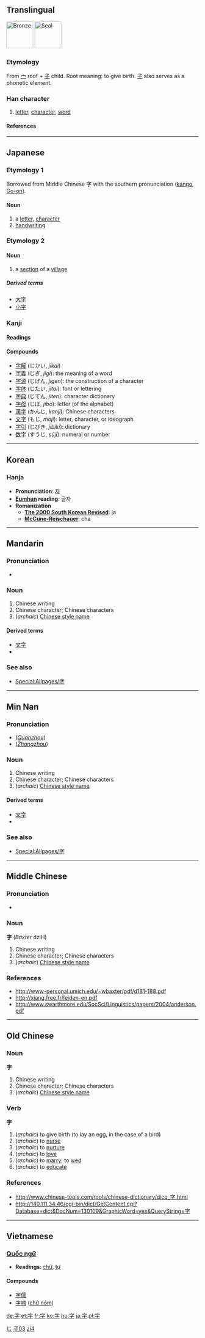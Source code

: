 {{zh-hanzi|{{zh-lookup|字}}}}
==Translingual==
{{Han stroke|[[Image:字-bw.png|280px]]}}
[[Image:字-bronze.svg|thumb|70px|[[w:bronze script|Bronze]]]]
[[Image:字-seal.svg|thumb|70px|[[w:seal script|Seal]]]]
===Etymology===
From [[宀]] roof + [[子]] child.  Root meaning: to give birth.  [[子]] also serves as a phonetic element.

===Han character===
{{Han char|rad=子|rn=39|as=03|sn=6|four=3040<sub>7</sub>|canj=十弓木 (JND)}}
# [[letter]], [[character]], [[word]]

====References====
{{Han ref|kx=0277.180|dkj=06942|dj=0545.070|hdz=21010.020|uh=5B57|ud=23383|bh=A672|bd=42610}}
----
==Japanese==

===Etymology 1===
Borrowed from Middle Chinese 字 with the southern pronunciation ([[kango]], [[Go-on]]).
====Noun====
{{ja-noun|k|hira=じ|rom=ji|hidx=し'}}
# a [[letter]], [[character]]
# [[handwriting]]

===Etymology 2===
====Noun====
{{ja-noun|k|hira=あざ|rom=aza|hidx=あざ}}
# a [[section]] of a [[village]]
=====Derived terms=====
*[[大字]]
*[[小字]]

===Kanji===
{{ja-kanji|grade=1|rs=子03}}
====Readings====
{{ja-readings|on=[[じ]] (''ji'')|kun=[[あざ]] (''aza''), [[うむ]] (''umu''), [[ます]] (''masu'')}}

====Compounds====
*[[字解]] (じかい, ''jikai'') 
*[[字義]] (じぎ, ''jigi''): the meaning of a word
*[[字源]] (じげん, ''jigen''): the construction of a character
*[[字体]] (じたい, ''jitai''): font or lettering
*[[字典]] (じてん, ''jiten''): character dictionary
*[[字母]] (じぼ, ''jibo''): letter (of the alphabet)
*[[漢字]] (かんじ, ''kanji''): Chinese characters
*[[文字]] (もじ, ''moji''): letter, character, or ideograph
*[[字引]] (じびき, ''jibiki''): dictionary
*[[数字]] (すうじ, ''sūji''): numeral or number



[[Category:1000_Japanese_basic_words|じ]]
----
==Korean==
===Hanja===

* '''Pronunciation''': [[자]]
* '''[[Eumhun]] reading''': 글자
* '''Romanization'''
** '''[[The 2000 South Korean Revised Romanization|The 2000 South Korean Revised]]''': ja
** '''[[McCune-Reischauer]]''': cha


----
==Mandarin==
===Pronunciation===
*{{IPA|[ tsɨ˥˩ ]}}

===Noun===
{{cmn-noun|ts|pin=zì|pint=zi4|rs=子03}}
# Chinese writing
# Chinese character; Chinese characters
# (''archaic'') [[w:Chinese style name|Chinese style name]]

====Derived terms====
*[[文字]]
*{{zh-ts|[[漢字]]|[[汉字]]}}

===See also===
*[[Special:Allpages/字]]

[[Category:zh-tw:Beginning Mandarin|子03{{PAGENAME}}]]
[[Category:zh-cn:Beginning Mandarin|zi4]]
----
==Min Nan==
===Pronunciation===
*(''[[w:Quanzhou|Quanzhou]]'') {{IPA|[ li˧˧ ]}}
*(''[[w:Zhangzhou|Zhangzhou]]'') {{IPA|[ ʑi˧˧ ]}}

===Noun===
{{nan-noun|ts|poj=[[jī]] or [[lī]]|pojt=ji7|rs=子03}}
# Chinese writing
# Chinese character; Chinese characters
# (''archaic'') [[w:Chinese style name|Chinese style name]]

====Derived terms====
*[[文字]]
*{{zh-ts|[[漢字]]|[[汉字]]}}

===See also===
*[[Special:Allpages/字]]
----
==Middle Chinese==
===Pronunciation===
*{{IPA|[ dzi ]}}

===Noun===
'''字''' (''Baxter'' dziH)

# Chinese writing
# Chinese character; Chinese characters
# (''archaic'') [[w:Chinese style name|Chinese style name]]

===References===
*http://www-personal.umich.edu/~wbaxter/pdf/d181-188.pdf
*http://xiang.free.fr/leiden-en.pdf
*http://www.swarthmore.edu/SocSci/Linguistics/papers/2004/anderson.pdf
----
==Old Chinese==
===Noun===
'''字'''

# Chinese writing
# Chinese character; Chinese characters
# (''archaic'') [[w:Chinese style name|Chinese style name]]

===Verb===
'''字'''

# (''archaic'') to give birth (to lay an egg, in the case of a bird)
# (''archaic'') to [[nurse]]
# (''archaic'') to [[nurture]]
# (''archaic'') to [[love]]
# (''archaic'') to [[marry]]; to [[wed]]
# (''archaic'') to [[educate]]

===References===
*http://www.chinese-tools.com/tools/chinese-dictionary/dico_字.html
*http://140.111.34.46/cgi-bin/dict/GetContent.cgi?Database=dict&DocNum=130109&GraphicWord=yes&QueryString=字
----
== Vietnamese==
=== [[Quốc ngữ]] ===

* '''Readings''': [[chữ]], [[tự]]

====Compounds====
*[[字儒]]
*[[字喃]] ([[chữ nôm]])

[[de:字]]
[[et:字]]
[[fr:字]]
[[ko:字]]
[[hu:字]]
[[ja:字]]
[[pl:字]]